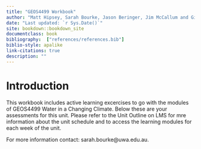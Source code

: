 ```yaml
--- 
title: "GEOS4499 Workbook"
author: "Matt Hipsey, Sarah Bourke, Jason Beringer, Jim McCallum and Giles Knight"
date: "Last updated: `r Sys.Date()`"
site: bookdown::bookdown_site
documentclass: book
bibliography:  ["references/references.bib"]
biblio-style: apalike
link-citations: true
description: ""
---
```


# Introduction {-}

This workbook includes active learning excercises to go with the modules of GEOS4499 Water in a Changing Climate. Below these are your assessments for this unit. Please refer to the Unit Outline on LMS for mre information about the unit schedule and to access the learning modules for each week of the unit.

For more information contact: sarah.bourke@uwa.edu.au.